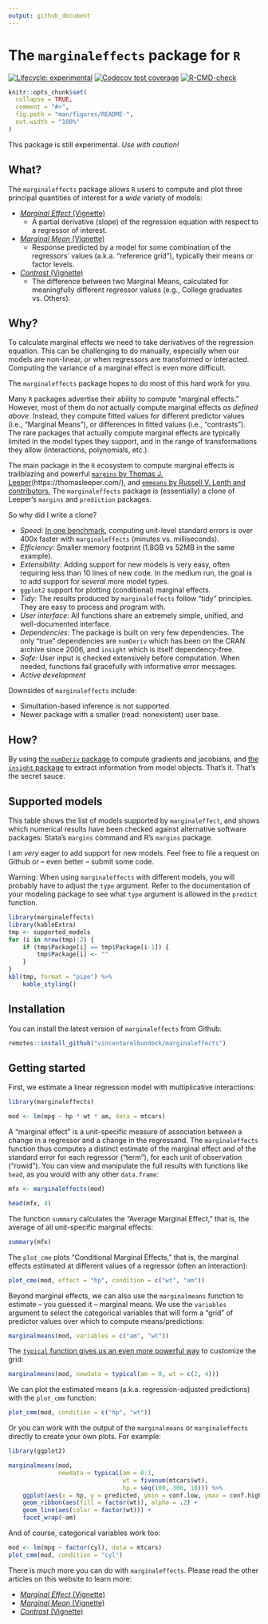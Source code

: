 ```yaml
---
output: github_document
---
```


# The `marginaleffects` package for `R`

<!-- badges: start -->
[![Lifecycle: experimental](https://img.shields.io/badge/lifecycle-experimental-orange.svg)](https://www.tidyverse.org/lifecycle/#experimental)
[![Codecov test coverage](https://codecov.io/gh/vincentarelbundock/marginaleffects/branch/main/graph/badge.svg)](https://codecov.io/gh/vincentarelbundock/marginaleffects?branch=main)
[![R-CMD-check](https://github.com/vincentarelbundock/marginaleffects/workflows/R-CMD-check/badge.svg)](https://github.com/vincentarelbundock/marginaleffects/actions)
<!-- badges: end -->

```r
knitr::opts_chunk$set(
  collapse = TRUE,
  comment = "#>",
  fig.path = "man/figures/README-",
  out.width = "100%"
)
```

This package is still experimental. *Use with caution!*

## What?

The `marginaleffects` package allows `R` users to compute and plot three principal quantities of interest for a *wide* variety of models:

* [_Marginal Effect_ (Vignette)](https://vincentarelbundock.github.io/marginaleffects/articles/mfx.html) 
    - A partial derivative (slope) of the regression equation with respect to a regressor of interest.
* [_Marginal Mean_ (Vignette)](https://vincentarelbundock.github.io/marginaleffects/articles/marginalmeans.html) 
    - Response predicted by a model for some combination of the regressors' values (a.k.a. "reference grid"), typically their means or factor levels. 
* [_Contrast_ (Vignette)](https://vincentarelbundock.github.io/marginaleffects/articles/contrasts.html) 
    - The difference between two Marginal Means, calculated for meaningfully different regressor values (e.g., College graduates vs. Others).

## Why?

To calculate marginal effects we need to take derivatives of the regression equation. This can be challenging to do manually, especially when our models are non-linear, or when regressors are transformed or interacted. Computing the variance of a marginal effect is even more difficult. 

The `marginaleffects` package hopes to do most of this hard work for you.

Many `R` packages advertise their ability to compute "marginal effects." However, most of them do *not* actually compute marginal effects *as defined above*. Instead, they compute fitted values for different predictor values (i.e., "Marginal Means"), or differences in fitted values (i.e., "contrasts"). The rare packages that actually compute marginal effects are typically limited in the model types they support, and in the range of transformations they allow (interactions, polynomials, etc.).

The main package in the `R` ecosystem to compute marginal effects is trailblazing and powerful [`margins` by Thomas J. Leeper](https://cran.r-project.org/web/packages/margins/index.html)(https://thomasleeper.com/), and [`emmeans` by Russell V. Lenth and contributors.](https://cran.r-project.org/web/packages/emmeans/index.html) The `marginaleffects` package is (essentially) a clone of Leeper's `margins` and `prediction` packages. 

So why did I write a clone?

* _Speed:_ [In one benchmark,](https://vincentarelbundock.github.io/marginaleffects/articles/benchmark.html) computing unit-level standard errors is over 400x faster with `marginaleffects` (minutes vs. milliseconds).
* _Efficiency:_ Smaller memory footprint (1.8GB vs 52MB in the same example).
* _Extensibility:_ Adding support for new models is very easy, often requiring less than 10 lines of new code. In the medium run, the goal is to add support for *several* more model types.
* `ggplot2` support for plotting (conditional) marginal effects.
* _Tidy:_ The results produced by `marginaleffects` follow "tidy" principles. They are easy to process and program with. 
* _User interface:_ All functions share an extremely simple, unified, and well-documented interface.
* _Dependencies_: The package is built on very few dependencies. The only "true" dependencies are `numDeriv` which has been on the CRAN archive since 2006, and `insight` which is itself dependency-free.
* _Safe:_  User input is checked extensively before computation. When needed, functions fail gracefully with informative error messages.
* _Active development_

Downsides of `marginaleffects` include:

* Simultation-based inference is not supported.
* Newer package with a smaller (read: nonexistent) user base.

## How?

By using [the `numDeriv` package](https://cran.r-project.org/web/packages/numDeriv/index.html) to compute gradients and jacobians, and [the `insight` package](https://easystats.github.io/insight/) to extract information from model objects. That's it. That's the secret sauce.

## Supported models

This table shows the list of models supported by `marginaleffect`, and shows which numerical results have been checked against alternative software packages: Stata's `margins` command and R's `margins` package. 

I am *very* eager to add support for new models. Feel free to file a request on Github or -- even better -- submit some code.

Warning: When using `marginaleffects` with different models, you will probably have to adjust the `type` argument. Refer to the documentation of your modeling package to see what `type` argument is allowed in the `predict` function. 

```r
library(marginaleffects)
library(kableExtra)
tmp <- supported_models
for (i in nrow(tmp):2) {
    if (tmp$Package[i] == tmp$Package[i-1]) {
        tmp$Package[i] <- ""
    }
}
kbl(tmp, format = "pipe") %>% 
    kable_styling() 
```

## Installation

You can install the latest version of `marginaleffects` from Github:

```r
remotes::install_github("vincentarelbundock/marginaleffects")
```

## Getting started

First, we estimate a linear regression model with multiplicative interactions:

```r
library(marginaleffects)

mod <- lm(mpg ~ hp * wt * am, data = mtcars)
```

A "marginal effect" is a unit-specific measure of association between a change in a regressor and a change in the regressand. The `marginaleffects` function thus computes a distinct estimate of the marginal effect and of the standard error for each regressor ("term"), for each unit of observation ("rowid"). You can view and manipulate the full results with functions like `head`, as you would with any other `data.frame`:

```r
mfx <- marginaleffects(mod)

head(mfx, 4)
```

The function `summary` calculates the "Average Marginal Effect," that is, the average of all unit-specific marginal effects:

```r
summary(mfx)
```

The `plot_cme` plots "Conditional Marginal Effects," that is, the marginal effects estimated at different values of a regressor (often an interaction):

```r
plot_cme(mod, effect = "hp", condition = c("wt", "am"))
```

Beyond marginal effects, we can also use the `marginalmeans` function to estimate -- you guessed it -- marginal means. We use the `variables` argument to select the categorical variables that will form a "grid" of predictor values over which to compute means/predictions:

```r
marginalmeans(mod, variables = c("am", "wt"))
```

The [`typical` function gives us an even more powerful way](https://vincentarelbundock.github.io/marginaleffects/reference/typical.html) to customize the grid:

```r
marginalmeans(mod, newdata = typical(am = 0, wt = c(2, 4)))
```

We can plot the estimated means (a.k.a. regression-adjusted predictions) with the `plot_cmm` function:

```r
plot_cmm(mod, condition = c("hp", "wt"))
```

Or you can work with the output of the `marginalmeans` or `marginaleffects` directly to create your own plots. For example:

```r
library(ggplot2)

marginalmeans(mod, 
              newdata = typical(am = 0:1, 
                                wt = fivenum(mtcars$wt), 
                                hp = seq(100, 300, 10))) %>%
    ggplot(aes(x = hp, y = predicted, ymin = conf.low, ymax = conf.high)) +
    geom_ribbon(aes(fill = factor(wt)), alpha = .2) +
    geom_line(aes(color = factor(wt))) +
    facet_wrap(~am)
```

And of course, categorical variables work too:

```r
mod <- lm(mpg ~ factor(cyl), data = mtcars)
plot_cmm(mod, condition = "cyl")
```

There is *much* more you can do with `marginaleffects`. Please read the other articles on this website to learn more:

* [_Marginal Effect_ (Vignette)](https://vincentarelbundock.github.io/marginaleffects/articles/mfx.html) 
* [_Marginal Mean_ (Vignette)](https://vincentarelbundock.github.io/marginaleffects/articles/marginalmeans.html) 
* [_Contrast_ (Vignette)](https://vincentarelbundock.github.io/marginaleffects/articles/contrasts.html) 
